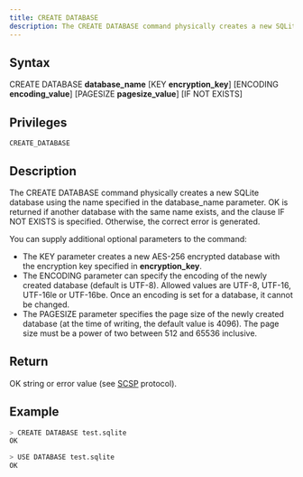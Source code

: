 ```yaml
---
title: CREATE DATABASE
description: The CREATE DATABASE command physically creates a new SQLite database using the name specified in the database_name parameter
---
```


## Syntax

CREATE DATABASE **database_name** [KEY **encryption_key**] [ENCODING **encoding_value**] [PAGESIZE **pagesize_value**] [IF NOT EXISTS]

## Privileges

```
CREATE_DATABASE
```

## Description

The CREATE DATABASE command physically creates a new SQLite database using the name specified in the database_name parameter. OK is returned if another database with the same name exists, and the clause IF NOT EXISTS is specified. Otherwise, the correct error is generated.

You can supply additional optional parameters to the command:
* The KEY parameter creates a new AES-256 encrypted database with the encryption key specified in **encryption_key**.
* The ENCODING parameter can specify the encoding of the newly created database (default is UTF-8). Allowed values are UTF-8, UTF-16, UTF-16le or UTF-16be. Once an encoding is set for a database, it cannot be changed.
* The PAGESIZE parameter specifies the page size of the newly created database (at the time of writing, the default value is 4096). The page size must be a power of two between 512 and 65536 inclusive.

## Return

OK string or error value (see [SCSP](https://github.com/sqlitecloud/sdk/blob/master/PROTOCOL.md) protocol).

## Example

```bash
> CREATE DATABASE test.sqlite
OK

> USE DATABASE test.sqlite
OK

```
